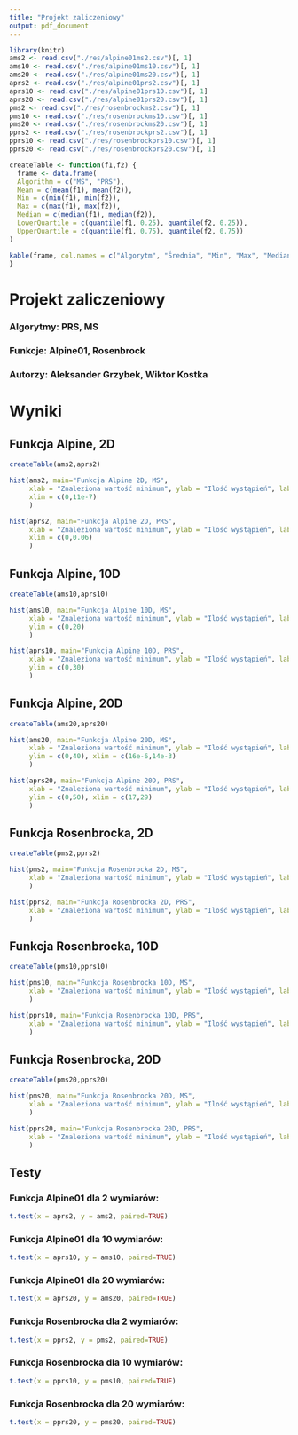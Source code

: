 ```yaml
---
title: "Projekt zaliczeniowy"
output: pdf_document
---
```


```r
library(knitr)
ams2 <- read.csv("./res/alpine01ms2.csv")[, 1]
ams10 <- read.csv("./res/alpine01ms10.csv")[, 1]
ams20 <- read.csv("./res/alpine01ms20.csv")[, 1]
aprs2 <- read.csv("./res/alpine01prs2.csv")[, 1]
aprs10 <- read.csv("./res/alpine01prs10.csv")[, 1]
aprs20 <- read.csv("./res/alpine01prs20.csv")[, 1]
pms2 <- read.csv("./res/rosenbrockms2.csv")[, 1]
pms10 <- read.csv("./res/rosenbrockms10.csv")[, 1]
pms20 <- read.csv("./res/rosenbrockms20.csv")[, 1]
pprs2 <- read.csv("./res/rosenbrockprs2.csv")[, 1]
pprs10 <- read.csv("./res/rosenbrockprs10.csv")[, 1]
pprs20 <- read.csv("./res/rosenbrockprs20.csv")[, 1]

createTable <- function(f1,f2) {
  frame <- data.frame(
  Algorithm = c("MS", "PRS"),
  Mean = c(mean(f1), mean(f2)),
  Min = c(min(f1), min(f2)),
  Max = c(max(f1), max(f2)),
  Median = c(median(f1), median(f2)),
  LowerQuartile = c(quantile(f1, 0.25), quantile(f2, 0.25)),
  UpperQuartile = c(quantile(f1, 0.75), quantile(f2, 0.75))
)

kable(frame, col.names = c("Algorytm", "Średnia", "Min", "Max", "Mediana", "Dolny kwartyl", "Górny kwartyl"))
}

```

# Projekt zaliczeniowy
### Algorytmy: PRS, MS
### Funkcje: Alpine01, Rosenbrock
### Autorzy: Aleksander Grzybek, Wiktor Kostka

# Wyniki

## Funkcja Alpine, 2D
```r
createTable(ams2,aprs2)
```

```r
hist(ams2, main="Funkcja Alpine 2D, MS", 
     xlab = "Znaleziona wartość minimum", ylab = "Ilość wystąpień", labels = TRUE,
     xlim = c(0,11e-7)
     )
```

```r
hist(aprs2, main="Funkcja Alpine 2D, PRS", 
     xlab = "Znaleziona wartość minimum", ylab = "Ilość wystąpień", labels = TRUE,
     xlim = c(0,0.06)
     )
```

## Funkcja Alpine, 10D
```r
createTable(ams10,aprs10)
```


```r
hist(ams10, main="Funkcja Alpine 10D, MS", 
     xlab = "Znaleziona wartość minimum", ylab = "Ilość wystąpień", labels = TRUE,
     ylim = c(0,20)
     )
```

```r
hist(aprs10, main="Funkcja Alpine 10D, PRS", 
     xlab = "Znaleziona wartość minimum", ylab = "Ilość wystąpień", labels = TRUE,
     ylim = c(0,30)
     )
```

## Funkcja Alpine, 20D
```r
createTable(ams20,aprs20)
```

```r
hist(ams20, main="Funkcja Alpine 20D, MS", 
     xlab = "Znaleziona wartość minimum", ylab = "Ilość wystąpień", labels = TRUE,
     ylim = c(0,40), xlim = c(16e-6,14e-3)
     )
```

```r
hist(aprs20, main="Funkcja Alpine 20D, PRS", 
     xlab = "Znaleziona wartość minimum", ylab = "Ilość wystąpień", labels = TRUE,
     ylim = c(0,50), xlim = c(17,29)
     )
```

## Funkcja Rosenbrocka, 2D
```r
createTable(pms2,pprs2)
```

```r
hist(pms2, main="Funkcja Rosenbrocka 2D, MS", 
     xlab = "Znaleziona wartość minimum", ylab = "Ilość wystąpień", labels = TRUE
     )
```

```r
hist(pprs2, main="Funkcja Rosenbrocka 2D, PRS", 
     xlab = "Znaleziona wartość minimum", ylab = "Ilość wystąpień", labels = TRUE
     )
```

## Funkcja Rosenbrocka, 10D
```r
createTable(pms10,pprs10)
```

```r
hist(pms10, main="Funkcja Rosenbrocka 10D, MS", 
     xlab = "Znaleziona wartość minimum", ylab = "Ilość wystąpień", labels = TRUE,
     )
```

```r
hist(pprs10, main="Funkcja Rosenbrocka 10D, PRS", 
     xlab = "Znaleziona wartość minimum", ylab = "Ilość wystąpień", labels = TRUE,
     )
```

## Funkcja Rosenbrocka, 20D
```r
createTable(pms20,pprs20)
```

```r
hist(pms20, main="Funkcja Rosenbrocka 20D, MS", 
     xlab = "Znaleziona wartość minimum", ylab = "Ilość wystąpień", labels = TRUE,
     )
```

```r
hist(pprs20, main="Funkcja Rosenbrocka 20D, PRS", 
     xlab = "Znaleziona wartość minimum", ylab = "Ilość wystąpień", labels = TRUE,
     )
```

## Testy


### Funkcja Alpine01 dla 2 wymiarów:
```r
t.test(x = aprs2, y = ams2, paired=TRUE)
```

### Funkcja Alpine01 dla 10 wymiarów:
```r
t.test(x = aprs10, y = ams10, paired=TRUE)
```

### Funkcja Alpine01 dla 20 wymiarów:
```r
t.test(x = aprs20, y = ams20, paired=TRUE)
```

### Funkcja Rosenbrocka dla 2 wymiarów:
```r
t.test(x = pprs2, y = pms2, paired=TRUE)
```

### Funkcja Rosenbrocka dla 10 wymiarów:
```r
t.test(x = pprs10, y = pms10, paired=TRUE)
```

### Funkcja Rosenbrocka dla 20 wymiarów:
```r
t.test(x = pprs20, y = pms20, paired=TRUE)
```

